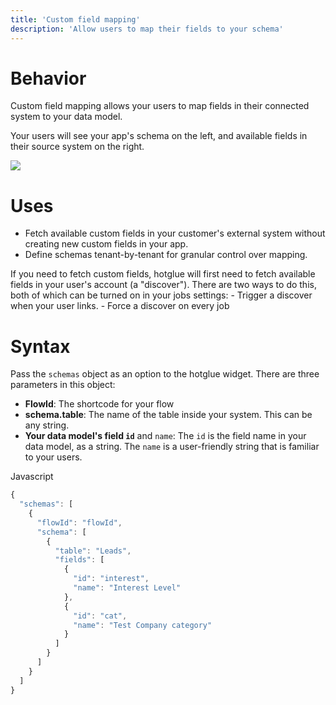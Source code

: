 ```yaml
---
title: 'Custom field mapping'
description: 'Allow users to map their fields to your schema'
---
```


# Behavior


Custom field mapping allows your users to map fields in their connected system to your data model.

Your users will see your app's schema on the left, and available fields in their source system on the right.

![](https://files.readme.io/c76c847-Screen_Shot_2023-04-09_at_8.04.47_PM.png)

# Uses


-   Fetch available custom fields in your customer's external system without creating new custom fields in your app.
-   Define schemas tenant-by-tenant for granular control over mapping.

<Info>
If you need to fetch custom fields, hotglue will first need to fetch available fields in your user's account (a "discover"). There are two ways to do this, both of which can be turned on in your jobs settings:
-   Trigger a discover when your user links.
-   Force a discover on every job
</Info>

# Syntax

Pass the `schemas` object as an option to the hotglue widget. There are three parameters in this object:

-   **FlowId**: The shortcode for your flow
-   **schema.table**: The name of the table inside your system. This can be any string.
-   **Your data model's field `id`** and `name`: The `id` is the field name in your data model, as a string. The `name` is a user-friendly string that is familiar to your users.

Javascript

``` javascript javascript  
{
  "schemas": [
    {
      "flowId": "flowId",
      "schema": [
        {
          "table": "Leads",
          "fields": [
            {
              "id": "interest",
              "name": "Interest Level"
            },
            {
              "id": "cat",
              "name": "Test Company category"
            }
          ]
        }
      ]
    }
  ]
}
  ```
